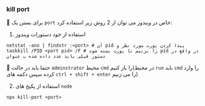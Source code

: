 
### kill port
🎉 برای بستن یک `port` خاص در ویندوز می توان از 2 روش زیر استفاده کرد:

1. استفاده از خود دستورات ویندوز
```shell
netstat -ano | findstr :<port> # آن pid پیدا کردن پورت مورد نظر و
taskkill /PID <port pid> /F # را بزنیم تا پورت بسته شود pid در واقع در دستور قبلی باید عدد داده شده ب عنوان
```
🎉 حتما باید در حالت `adminstrator` محیط `cmd` را باز کنیم(در محیط `run` باید `cmd` را وارد کرده سپس دکمه های `ctrl + shift + enter` را می زنیم)

2. استفاده از پکیج های `node`
```shell
npx kill-port <port>
```

